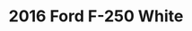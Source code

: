 ---
yrmm: 2204
brand: Ford
year: 2016
model: F-250
color: White
title: 2016 Ford F-250 White
description: Carli Backcountry, Black Rhino Wheels, Toyo Tires, Road Armor Bumpers
alt: 2016 F250 Carli 3.5" Backcountry, Rear full leaf springs, 37/1350R18 Toyo
  MT, Black Rhino Arsenal 18" Wheels, Road Armor Front and Rear Bumpers
width: 1563
height: 2500
---